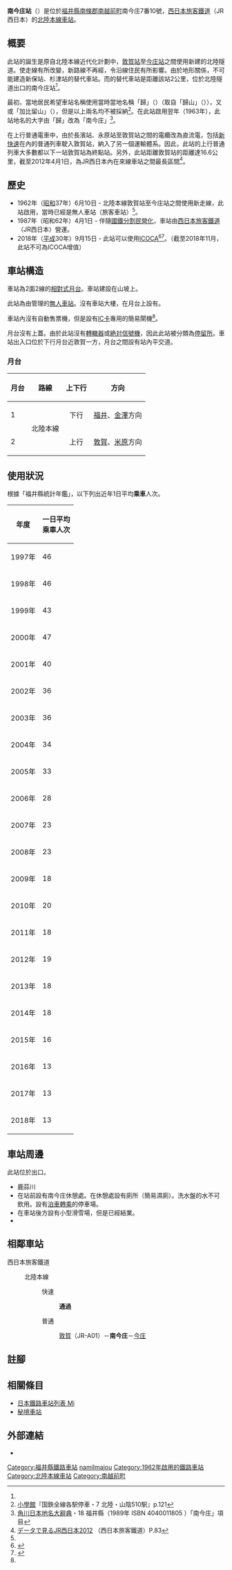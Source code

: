{{NoteTA
|T=zh-hans:南今庄站;zh-hk:南今庄站;zh-tw:南今庄車站;
|1=zh-hans:南今庄站;zh-hk:南今庄站;zh-tw:南今庄車站;
|2=zh-hans:今庄;zh-hk:今庄;zh-tw:今庄;
}}
{{Infobox station
|公司色 = #0072bc
|站名 = 南今庄站
|圖片 = 
|pxl = 
|圖片說明 = 車站入口與月台。右下角的道路是前北陸本線走線
|日文原名 = 南今庄
|平假名 = みなみいまじょう
|羅馬拼音 = Minami-Imajō
|副站名 = 
|電報略號 = ミヨ
|所在地 = {{JPN}}[[福井縣|福井縣]][[南條郡|南條郡]][[南越前町|南越前町]]南今庄7番10號
|座標 = {{coord|35|45|27|N|136|11|5|E|type:railwaystation_region:JP-24|display=inline,title}}
|車站構造 = [[高架車站|高架車站]]（路堤上）
|月台配置 = 2面2線
|啟用年月日 = 1962年（[[昭和|昭和]]37年）6月10日<ref name="RJ388">{{Cite journal|date = 1999-2 |title = 北陸本線旧線跡を行く |author = {{Translink|ja|鈴木文彦|鈴木文彥}} |journal = {{Translink|ja|鉄道ジャーナル|鐵道畫刊}}  |volume = 33 |issue = 2 |pages = 38-40 |publisher = {{Translink|ja|鉄道ジャーナル社|鐵道畫刊社}} |language=ja}}</ref>
|廢站年月日 = 
|乘客人數 = 13
|統計年度 = 2018
|轉車 =  
|全寬備註 = [[無人車站|無人車站]]<ref name="RJ388"/>
|adjacent = {{Adjacent stations|system=西日本旅客鐵道|line=北陸本線|left=敦賀|right=今庄|note-left='''JR-A01'''<br />16.6km|note-mid=距離[[米原站|米原]]62.5km|note-right=2.6km}}
}}
'''南今庄站'''（{{jpn|j=南今庄駅|hg=みなみいまじょうえき|rm=Minami-Imajō eki|f=y}}）是位於[[福井縣|福井縣]][[南條郡|南條郡]][[南越前町|南越前町]]南今庄7番10號，[[西日本旅客鐵道|西日本旅客鐵道]]（JR西日本）的[[北陸本線|北陸本線]][[鐵路車站|車站]]。

== 概要 ==
此站的誕生是原自北陸本線近代化計劃中，[[敦賀站|敦賀站]]至[[今庄站|今庄站]]之間使用新建的北陸隧道。使走線有所改變，新路線不再經{{Translink|ja|杉津駅|杉津站|杉津}}，令沿線住民有所影響。由於地形關係，不可能建造新保站、杉津站的替代車站。而{{Translink|ja|大桐駅|大桐站}}的替代車站是距離該站2公里，位於北陸隧道出口的南今庄站<ref name="RJ388"/>。

最初，當地居民希望車站名稱使用當時當地名稱「歸」（{{jpn|j=帰|hg=かえる}}）（取自「歸山」（{{jpn|j=帰山|hg=かえるやま}}）），又或「加比留山」（{{jpn|j=加比留山|hg=かひるやま}}），但是以上兩名均不被採納<ref>[[小學館|小學館]]『国鉄全線各駅停車・7 北陸・山陰510駅』p.121 </ref>。在此站啟用翌年（1963年），此站地名的大字由「歸」改為「南今庄」<ref>[[角川日本地名大辭典|角川日本地名大辭典]]・18 福井縣（1989年 ISBN 4040011805 ）「南今庄」項目</ref>。

在上行普通電車中，由於長濱站、永原站至敦賀站之間的電纜改為直流電，包括[[新快速|新快速]]在內的普通列車駛入敦賀站，納入了另一個運輸體系。因此，此站的上行普通列車大多數都以下一站敦賀站為終點站。另外，此站距離敦賀站的距離達16.6公里，截至2012年4月1日，為JR西日本內在來線車站之間最長區間<ref name="westjrdata2012-83">[http://www.westjr.co.jp/company/issue/data/ データで見るJR西日本2012] {{Wayback|url=http://www.westjr.co.jp/company/issue/data/ |date=20140624165401 }}{{ja icon}}（西日本旅客鐵道）P.83</ref>。

== 歷史 ==
* 1962年（[[昭和|昭和]]37年）6月10日 - 北陸本線敦賀站至今庄站之間使用新走線，此站啟用，當時已經是無人車站（旅客車站）<ref name="RJ388"/>。
* 1987年（昭和62年）4月1日 - 伴隨[[國鐵分割民營化|國鐵分割民營化]]，車站由[[西日本旅客鐵道|西日本旅客鐵道]]（JR西日本）營運。
* 2018年（[[平成|平成]]30年）9月15日 - 此站可以使用[[ICOCA|ICOCA]]<ref name="pr20180530">{{Cite press release|url=https://www.westjr.co.jp/press/article/items/180821_00_icoca_1.pdf|archiveurl=https://web.archive.org/web/20190528150154/https://www.westjr.co.jp/press/article/items/180821_00_icoca_1.pdf|format=PDF|language=ja|title=9月15日「ICOCA」を福井県内のJR北陸本線（新疋田駅〜牛ノ谷駅）に導入します! 〜北陸と近畿がICOCAでつながる〜|publisher=西日本旅客鉄道金沢支社|date=2018-05-30|accessdate=2020-09-13|archivedate=2019-05-28|dead-url=no}}</ref><ref name="fukuishimbun- ICOCA">{{Cite news|url=http://www.fukuishimbun.co.jp/articles/-/344415|title=イコカ福井県内導入は9月15日 福井駅と敦賀駅は先行で自動改札|newspaper=福井新聞|date=2018-05-31|accessdate=2018-06-04|archiveurl=https://archive.today/20180604003137/http://www.fukuishimbun.co.jp/articles/-/344415|archivedate=2018-06-04|language=ja|dead-url=yes}}</ref>。（截至2018年11月，此站不可為ICOCA增值）

== 車站構造 ==
車站為2面2線的[[相對式月台|相對式月台]]。車站建設在山坡上。

此站為由{{Translink|ja|福井地域鉄道部|福井地域鐵道部}}管理的[[無人車站|無人車站]]。沒有車站大樓，在月台上設有{{Translink|ja|待合所|候車室}}。

車站內沒有自動售票機，但是設有[[IC卡|IC卡]]專用的簡易閘機<ref name="pr20180530"/>。

月台沒有上蓋。由於此站沒有[[轉轍器|轉轍器]]或[[日本铁路信号#绝对信号机与容许信号机|絶対信號機]]，因此此站被分類為[[停車場_(鐵路)#日本JR定義|停留所]]。車站出入口位於下行月台近敦賀一方，月台之間設有站內平交道。

=== 月台 ===
{| rules="rows" class="wikitable"
!月台!!路線!!上下行!!方向
|-
! 1
| rowspan="2"| {{color|#0072bc|■}}北陸本線
| style="text-align:center" | 下行
| [[福井站_(福井縣)|福井]]、[[金澤站|金澤]]方向
|-
! 2
| style="text-align:center" | 上行
| [[敦賀站|敦賀]]、[[米原站|米原]]方向
|}

== 使用狀況 ==
根據「福井縣統計年鑑」，以下列出近年1日平均'''乘車'''人次。
{| class="wikitable" style="text-align:right;"
|-
! 年度 !! 一日平均<br/>乘車人次
|-
|1997年
|46
|-
|1998年
|46
|-
|1999年
|43
|-
|2000年
|47
|-
|2001年
|40
|-
|2002年
|36
|-
|2003年
|36
|-
|2004年
|34
|-
|2005年
|33
|-
|2006年
|28
|-
|2007年
|23
|-
|2008年
|23
|-
|2009年
|18
|-
|2010年
|20
|-
|2011年
|18
|-
|2012年
|19
|-
|2013年
|18
|-
|2014年
|18
|-
|2015年
|16
|-
|2016年
|13
|-
|2017年
|13
|-
|2018年
|13
|}

== 車站周邊 ==
此站位於{{Translink|ja|北陸トンネル|北陸隧道}}出口。
* 鹿蒜川
* 在站前設有南今庄休憩處。在休憩處設有廁所（簡易濕廁）。洗水盤的水不可飲用。設有[[泊車轉乘|泊車轉乘]]的停車場。
* 在車站後方設有小型滑雪場，但是已經結業。
* {{Translink|ja|福井県道207号今庄杉津線|福井縣道207號今庄杉津線}}

== 相鄰車站 ==
; 西日本旅客鐵道
: {{color|#0072bc|■}}北陸本線
:: {{color|#f60|■}}快速
::: '''通過'''
:: {{color|#999|■}}普通
::: [[敦賀站|敦賀]]（JR-A01）－'''南今庄'''－[[今庄站|今庄]]

== 註腳 ==
{{Reflist}}

== 相關條目 ==
* [[日本鐵路車站列表_Mi|日本鐵路車站列表 Mi]]
* [[秘境車站|秘境車站]]

== 外部連結 ==
*{{外部連結/JR西日本車站|0541419|南今庄}}{{ja icon}}

{{北陸本線|mode=1}}

{{DEFAULTSORT:Minami-Imajo}}
[[Category:福井縣鐵路車站|Category:福井縣鐵路車站]]
[[Category:日本鐵路車站_Mi|namiImajou]]
[[Category:1962年啟用的鐵路車站|Category:1962年啟用的鐵路車站]]
[[Category:北陸本線車站|Category:北陸本線車站]]
[[Category:南越前町|Category:南越前町]]